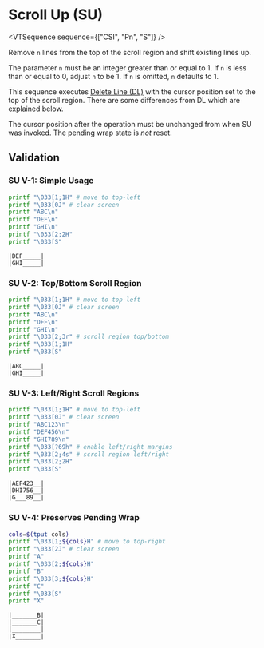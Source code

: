 
# Scroll Up (SU)

<VTSequence sequence={["CSI", "Pn", "S"]} />

Remove `n` lines from the top of the scroll region and shift existing
lines up.

The parameter `n` must be an integer greater than or equal to 1. If `n` is less than
or equal to 0, adjust `n` to be 1. If `n` is omitted, `n` defaults to 1.

This sequence executes [Delete Line (DL)](/vt/dl) with the cursor position
set to the top of the scroll region. There are some differences from DL
which are explained below.

The cursor position after the operation must be unchanged from when SU was
invoked. The pending wrap state is _not_ reset.

## Validation

### SU V-1: Simple Usage

```bash
printf "\033[1;1H" # move to top-left
printf "\033[0J" # clear screen
printf "ABC\n"
printf "DEF\n"
printf "GHI\n"
printf "\033[2;2H"
printf "\033[S"
```

```
|DEF_____|
|GHI_____|
```

### SU V-2: Top/Bottom Scroll Region

```bash
printf "\033[1;1H" # move to top-left
printf "\033[0J" # clear screen
printf "ABC\n"
printf "DEF\n"
printf "GHI\n"
printf "\033[2;3r" # scroll region top/bottom
printf "\033[1;1H"
printf "\033[S"
```

```
|ABC_____|
|GHI_____|
```

### SU V-3: Left/Right Scroll Regions

```bash
printf "\033[1;1H" # move to top-left
printf "\033[0J" # clear screen
printf "ABC123\n"
printf "DEF456\n"
printf "GHI789\n"
printf "\033[?69h" # enable left/right margins
printf "\033[2;4s" # scroll region left/right
printf "\033[2;2H"
printf "\033[S"
```

```
|AEF423__|
|DHI756__|
|G___89__|
```

### SU V-4: Preserves Pending Wrap

```bash
cols=$(tput cols)
printf "\033[1;${cols}H" # move to top-right
printf "\033[2J" # clear screen
printf "A"
printf "\033[2;${cols}H"
printf "B"
printf "\033[3;${cols}H"
printf "C"
printf "\033[S"
printf "X"
```

```
|_______B|
|_______C|
|________|
|X_______|
```

